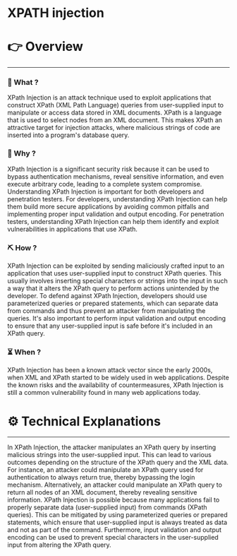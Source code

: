 # XPATH injection


# 👉 Overview

---

### 👀 What ?

XPath Injection is an attack technique used to exploit applications that construct XPath (XML Path Language) queries from user-supplied input to manipulate or access data stored in XML documents. XPath is a language that is used to select nodes from an XML document. This makes XPath an attractive target for injection attacks, where malicious strings of code are inserted into a program's database query.


### 🧐 Why ?

XPath Injection is a significant security risk because it can be used to bypass authentication mechanisms, reveal sensitive information, and even execute arbitrary code, leading to a complete system compromise. Understanding XPath Injection is important for both developers and penetration testers. For developers, understanding XPath Injection can help them build more secure applications by avoiding common pitfalls and implementing proper input validation and output encoding. For penetration testers, understanding XPath Injection can help them identify and exploit vulnerabilities in applications that use XPath.


### ⛏️ How ?

XPath Injection can be exploited by sending maliciously crafted input to an application that uses user-supplied input to construct XPath queries. This usually involves inserting special characters or strings into the input in such a way that it alters the XPath query to perform actions unintended by the developer. To defend against XPath Injection, developers should use parameterized queries or prepared statements, which can separate data from commands and thus prevent an attacker from manipulating the queries. It's also important to perform input validation and output encoding to ensure that any user-supplied input is safe before it's included in an XPath query.


### ⏳ When ?

XPath Injection has been a known attack vector since the early 2000s, when XML and XPath started to be widely used in web applications. Despite the known risks and the availability of countermeasures, XPath Injection is still a common vulnerability found in many web applications today.


# ⚙️ Technical Explanations

---

In XPath Injection, the attacker manipulates an XPath query by inserting malicious strings into the user-supplied input. This can lead to various outcomes depending on the structure of the XPath query and the XML data. For instance, an attacker could manipulate an XPath query used for authentication to always return true, thereby bypassing the login mechanism. Alternatively, an attacker could manipulate an XPath query to return all nodes of an XML document, thereby revealing sensitive information. XPath Injection is possible because many applications fail to properly separate data (user-supplied input) from commands (XPath queries). This can be mitigated by using parameterized queries or prepared statements, which ensure that user-supplied input is always treated as data and not as part of the command. Furthermore, input validation and output encoding can be used to prevent special characters in the user-supplied input from altering the XPath query.
